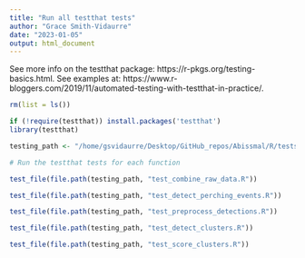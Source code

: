 ```yaml
---
title: "Run all testthat tests"
author: "Grace Smith-Vidaurre"
date: "2023-01-05"
output: html_document
---
```


See more info on the testthat package: https://r-pkgs.org/testing-basics.html. See examples at: https://www.r-bloggers.com/2019/11/automated-testing-with-testthat-in-practice/.

```r

rm(list = ls())

if (!require(testthat)) install.packages('testthat')
library(testthat)

testing_path <- "/home/gsvidaurre/Desktop/GitHub_repos/Abissmal/R/tests/testthat/"

# Run the testthat tests for each function

test_file(file.path(testing_path, "test_combine_raw_data.R"))

test_file(file.path(testing_path, "test_detect_perching_events.R"))

test_file(file.path(testing_path, "test_preprocess_detections.R"))

test_file(file.path(testing_path, "test_detect_clusters.R"))

test_file(file.path(testing_path, "test_score_clusters.R"))

```
